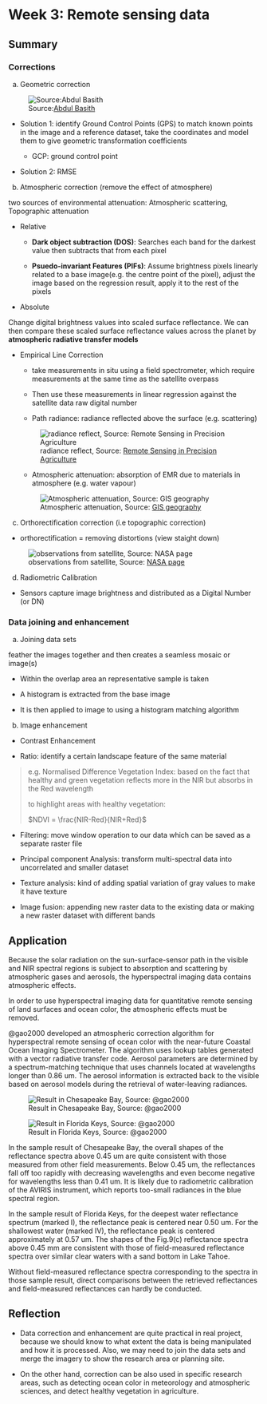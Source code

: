 # Week 3: Remote sensing data {.sec_wk3}

## Summary

### Corrections

a.  Geometric correction

![Source:[Abdul Basith](https://www.researchgate.net/figure/Geometric-correction-procedures_fig7_320710942)](img03/Geometric-correction.png){#fig-correction}

-   Solution 1: identify Ground Control Points (GPS) to match known points in the image and a reference dataset, take the coordinates and model them to give geometric transformation coefficients

    -   GCP: ground control point

-   Solution 2: RMSE

b.  Atmospheric correction (remove the effect of atmosphere)

two sources of environmental attenuation: Atmospheric scattering, Topographic attenuation

-   Relative

    -   **Dark object subtraction (DOS)**: Searches each band for the darkest value then subtracts that from each pixel

    -   **Psuedo-invariant Features (PIFs)**: Assume brightness pixels linearly related to a base image(e.g. the centre point of the pixel), adjust the image based on the regression result, apply it to the rest of the pixels

-   Absolute

Change digital brightness values into scaled surface reflectance. We can then compare these scaled surface reflectance values across the planet by **atmospheric radiative transfer models**

-   Empirical Line Correction

    -   take measurements in situ using a field spectrometer, which require measurements at the same time as the satellite overpass

    -   Then use these measurements in linear regression against the satellite data raw digital number

    -   Path radiance: radiance reflected above the surface (e.g. scattering)

    ![radiance reflect, Source: [Remote Sensing in Precision Agriculture](https://ohioline.osu.edu/factsheet/fabe-5541)](img03/Path-radiance.png){#fig-radiance}

    -   Atmospheric attenuation: absorption of EMR due to materials in atmosphere (e.g. water vapour)

    ![Atmospheric attenuation, Source: [GIS geography](https://gisgeography.com/atmospheric-window/)](img03/Atmospheric-attenuation.png){#fig-EMRabsorption}

c.  Orthorectification correction (i.e topographic correction)

-   orthorectification = removing distortions (view staight down)

![observations from satellite, Source: [NASA page](https://sacs.aeronomie.be/info/sza.php)](img03/observations-from-satellite.png){#fig-SatelliteObservation}

d.  Radiometric Calibration

-   Sensors capture image brightness and distributed as a Digital Number (or DN)

### Data joining and enhancement

a.  Joining data sets

feather the images together and then creates a seamless mosaic or image(s)

-   Within the overlap area an representative sample is taken

-   A histogram is extracted from the base image

-   It is then applied to image to using a histogram matching algorithm

b.  Image enhancement

-   Contrast Enhancement

-   Ratio: identify a certain landscape feature of the same material

> e.g. Normalised Difference Vegetation Index: based on the fact that healthy and green vegetation reflects more in the NIR but absorbs in the Red wavelength
>
> to highlight areas with healthy vegetation:
>
> $NDVI = \frac{NIR-Red}{NIR+Red}$

-   Filtering: move window operation to our data which can be saved as a separate raster file

-   Principal component Analysis: transform multi-spectral data into uncorrelated and smaller dataset

-   Texture analysis: kind of adding spatial variation of gray values to make it have texture

-   Image fusion: appending new raster data to the existing data or making a new raster dataset with different bands

## Application

Because the solar radiation on the sun-surface-sensor path in the visible and NIR spectral regions is subject to absorption and scattering by atmospheric gases and aerosols, the hyperspectral imaging data contains atmospheric effects.

In order to use hyperspectral imaging data for quantitative remote sensing of land surfaces and ocean color, the atmospheric effects must be removed.

@gao2000 developed an atmospheric correction algorithm for hyperspectral remote sensing of ocean color with the near-future Coastal Ocean Imaging Spectrometer. The algorithm uses lookup tables generated with a vector radiative transfer code. Aerosol parameters are determined by a spectrum-matching technique that uses channels located at wavelengths longer than 0.86 um. The aerosol information is extracted back to the visible based on aerosol models during the retrieval of water-leaving radiances.

::: {#analysis_result layout-ncol="2"}
![Result in Chesapeake Bay, Source: @gao2000](img03/app-radiance.png){#fig-app3result1}

![Result in Florida Keys, Source: @gao2000](img03/app-result.png){#fig-app3result2}
:::

In the sample result of Chesapeake Bay, the overall shapes of the reflectance spectra above 0.45 um are quite consistent with those measured from other field measurements. Below 0.45 um, the reflectances fall off too rapidly with decreasing wavelengths and even become negative for wavelengths less than 0.41 um. It is likely due to radiometric calibration of the AVIRIS instrument, which reports too-small radiances in the blue spectral region.

In the sample result of Florida Keys, for the deepest water reflectance spectrum (marked I), the reflectance peak is centered near 0.50 um. For the shallowest water (marked IV), the reflectance peak is centered approximately at 0.57 um. The shapes of the Fig.9(c) reflectance spectra above 0.45 mm are consistent with those of field-measured reflectance spectra over similar clear waters with a sand bottom in Lake Tahoe.

Without field-measured reflectance spectra corresponding to the spectra in those sample result, direct comparisons between the retrieved reflectances and field-measured reflectances can hardly be conducted.

## Reflection

-   Data correction and enhancement are quite practical in real project, because we should know to what extent the data is being manipulated and how it is processed. Also, we may need to join the data sets and merge the imagery to show the research area or planning site.

* On the other hand, correction can be also used in specific research areas, such as detecting ocean color in meteorology and atmospheric sciences, and detect healthy vegetation in agriculture.
